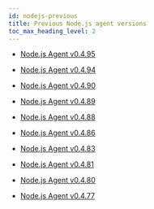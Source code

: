 ```yaml
---
id: nodejs-previous
title: Previous Node.js agent versions
toc_max_heading_level: 2
---
```


- [Node.js Agent v0.4.95](nodejs-0_4_95)

- [Node.js Agent v0.4.94](nodejs-0_4_94)

- [Node.js Agent v0.4.90](nodejs-0_4_90)

- [Node.js Agent v0.4.89](nodejs-0_4_89)

- [Node.js Agent v0.4.88](nodejs-0_4_88)

- [Node.js Agent v0.4.86](nodejs-0_4_86)

- [Node.js Agent v0.4.83](nodejs-0_4_83)

- [Node.js Agent v0.4.81](nodejs-0_4_81)

- [Node.js Agent v0.4.80](nodejs-0_4_80)

- [Node.js Agent v0.4.77](nodejs-0_4_77)
